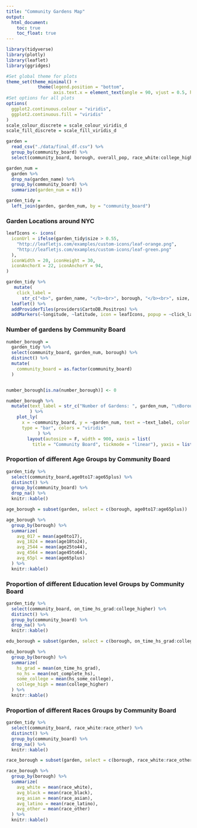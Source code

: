 ```yaml
---
title: "Community Gardens Map"
output: 
  html_document:
    toc: true
    toc_float: true
---
```


```r

library(tidyverse)
library(plotly)
library(leaflet)
library(ggridges)

#Set global theme for plots
theme_set(theme_minimal() + 
            theme(legend.position = "bottom", 
                  axis.text.x = element_text(angle = 90, vjust = 0.5, hjust = 1)))
#Set options for all plots
options(
  ggplot2.continuous.colour = "viridis",
  ggplot2.continuous.fill = "viridis"
)
scale_colour_discrete = scale_colour_viridis_d
scale_fill_discrete = scale_fill_viridis_d
```


```r
garden =
  read_csv("./data/final_df.csv") %>%
  group_by(community_board) %>%
  select(community_board, borough, overall_pop, race_white:college_higher, garden_name:longitude)

garden_num = 
  garden %>% 
  drop_na(garden_name) %>% 
  group_by(community_board) %>% 
  summarize(garden_num = n())

garden_tidy = 
  left_join(garden, garden_num, by = "community_board")

```


### Garden Locations around NYC 

```r
leafIcons <- icons(
  iconUrl = ifelse(garden_tidy$size > 0.55,
    "http://leafletjs.com/examples/custom-icons/leaf-orange.png",
    "http://leafletjs.com/examples/custom-icons/leaf-green.png"
  ),
  iconWidth = 20, iconHeight = 30,
  iconAnchorX = 22, iconAnchorY = 94,
)

garden_tidy %>%
   mutate(
    click_label =
      str_c("<b>", garden_name, "</b><br>", borough, "</b><br>", size, " acres")) %>% 
  leaflet() %>%
  addProviderTiles(providers$CartoDB.Positron) %>% 
  addMarkers(~longitude, ~latitude, icon = leafIcons, popup = ~click_label)

```


### Number of gardens by Community Board

```r
number_borough = 
  garden_tidy %>% 
  select(community_board, garden_num, borough) %>% 
  distinct() %>% 
  mutate(
    community_board = as.factor(community_board)
  )


number_borough[is.na(number_borough)] <- 0 

number_borough %>%
  mutate(text_label = str_c("Number of Gardens: ", garden_num, "\nBorough: ", borough)
         ) %>% 
    plot_ly(
      x = ~community_board, y = ~garden_num, text = ~text_label, color = ~borough, 
      type = "bar", colors = "viridis"
            ) %>% 
        layout(autosize = F, width = 900, xaxis = list(
          title = "Community Board", tickmode = "linear"), yaxis = list(title = "Number of Community Gardens", dtick = 5))
```

### Proportion of different Age Groups by Community Board

```r

garden_tidy %>% 
  select(community_board,age0to17:age65plus) %>% 
  distinct() %>% 
  group_by(community_board) %>% 
  drop_na() %>% 
  knitr::kable()

age_borough = subset(garden, select = c(borough, age0to17:age65plus))

age_borough %>% 
  group_by(borough) %>% 
  summarize(
    avg_017 = mean(age0to17),
    avg_1824 = mean(age18to24),
    avg_2544 = mean(age25to44),
    avg_4564 = mean(age45to64),
    avg_65pl = mean(age65plus)
  ) %>% 
  knitr::kable()
```



### Proportion of different Education level Groups by Community Board


```r

garden_tidy %>% 
  select(community_board, on_time_hs_grad:college_higher) %>% 
  distinct() %>% 
  group_by(community_board) %>% 
  drop_na() %>% 
  knitr::kable()

edu_borough = subset(garden, select = c(borough, on_time_hs_grad:college_higher))

edu_borough %>% 
  group_by(borough) %>% 
  summarize(
    hs_grad = mean(on_time_hs_grad),
    no_hs = mean(not_complete_hs),
    some_college = mean(hs_some_college),
    college_high = mean(college_higher)
  ) %>% 
  knitr::kable()
```


### Proportion of different Races Groups by Community Board


```r

garden_tidy %>% 
  select(community_board, race_white:race_other) %>% 
  distinct() %>% 
  group_by(community_board) %>% 
  drop_na() %>% 
  knitr::kable()

race_borough = subset(garden, select = c(borough, race_white:race_other))

race_borough %>% 
  group_by(borough) %>% 
  summarize(
    avg_white = mean(race_white),
    avg_black = mean(race_black),
    avg_asian = mean(race_asian),
    avg_latino = mean(race_latino),
    avg_other = mean(race_other)
  ) %>% 
  knitr::kable()
```












